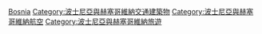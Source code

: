 {{Commons category|Airports in Bosnia and Herzegovina}}

[[Category:歐洲各國機場|Bosnia]]
[[Category:波士尼亞與赫塞哥維納交通建築物|Category:波士尼亞與赫塞哥維納交通建築物]]
[[Category:波士尼亞與赫塞哥維納航空|Category:波士尼亞與赫塞哥維納航空]]
[[Category:波士尼亞與赫塞哥維納旅遊|Category:波士尼亞與赫塞哥維納旅遊]]